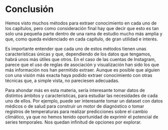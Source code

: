 # Conclusión

Hemos visto muchos métodos para extraer conocimiento en cada uno de los capítulos, pero como consideración final hay que decir que esto es tan solo una pequeña parte dentro de una rama de estudio mucho más amplia y que, como queda evidenciado en cada capítulo, de gran utilidad e interés.

Es importante entender que cada uno de estos métodos tienen unas características únicas y que, dependiendo de los datos que tengamos, habrá unos más útiles que otros. En el caso de las cuentas de Instagram, parece que el uso de reglas de asociación y visualización han sido los que más información nos han permitido extraer. Aunque es posible que alguien con una visión más exacta haya podido extraer conocimiento con otras técnicas que, a simple vista, no pareciesen adecuadas.

Para ahondar más en esta materia, sería interesante tomar datos de distintos ámbitos y características, para estudiar las necesidades de cada uno de ellos. Por ejemplo, puede ser interesante tomar un dataset con datos médicos o de salud para construir un motor de diagnóstico o tomar registros de temperaturas para realizar predicciones sobre el cambio climático, ya que no hemos tenido oportunidad de exprimir el potencial de series temporales. Nos quedan infinitud de opciones por explorar.
